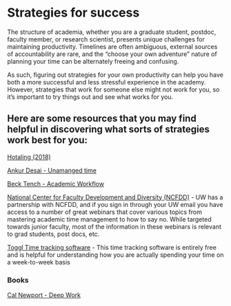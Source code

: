 # Strategies for success

The structure of academia, whether you are a graduate student, postdoc, faculty member, or research scientist, presents unique challenges for maintaining productivity. Timelines are often ambiguous, external sources of accountability are rare, and the "choose your own adventure" nature of planning your time can be alternately freeing and confusing.

As such, figuring out strategies for your own productivity can help you have both a more successful and less stressful experience in the academy. However, strategies that work for someone else might not work for you, so it's important to try things out and see what works for you.

## Here are some resources that you may find helpful in discovering what sorts of strategies work best for you:

[Hotaling (2018)](https://ojs.library.queensu.ca/index.php/IEE/article/view/9045)

[Ankur Desai - Unamanged time](https://flux.aos.wisc.edu/unmanaged-time)

[Beck Tench - Academic Workflow](https://www.becktench.com/workflow)

[National Center for Faculty Development and Diversity (NCFDD)](https://www.facultydiversity.org)
- UW has a partnership with NCFDD, and if you sign in through your UW email you have access to a number of great webinars that cover various topics from mastering academic time management to how to say no. While targeted towards junior faculty, most of the information in these webinars is relevant to grad students, post docs, etc.

[Toggl Time tracking software](https://toggl.com/track/)
- This time tracking software is entirely free and is helpful for understanding how you are actually spending your time on a week-to-week basis

### Books

[Cal Newport - Deep Work](https://seattle.bibliocommons.com/item/show/3140305030)
